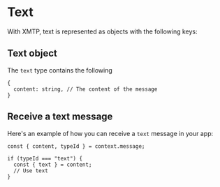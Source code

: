 # Text

With XMTP, text is represented as objects with the following keys:

## Text object

The `text` type contains the following

```tsx
{
  content: string, // The content of the message
}
```

## Receive a text message

Here's an example of how you can receive a `text` message in your app:

```tsx
const { content, typeId } = context.message;

if (typeId === "text") {
  const { text } = content;
  // Use text
}
```
